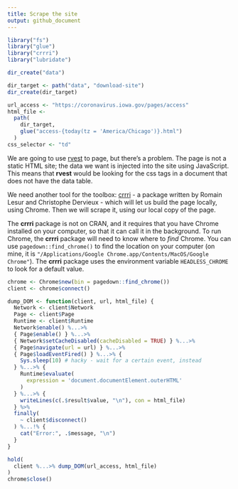 ```yaml
---
title: Scrape the site
output: github_document
---
```


```r
library("fs")
library("glue")
library("crrri")
library("lubridate")
```


```r
dir_create("data")

dir_target <- path("data", "download-site")
dir_create(dir_target)
```

```r
url_access <- "https://coronavirus.iowa.gov/pages/access"
html_file <- 
  path(
    dir_target, 
    glue("access-{today(tz = 'America/Chicago')}.html")
  )
css_selector <- "td"
```

We are going to use [rvest](https://rvest.tidyverse.org/) to page, but there's a problem. The page is not a static HTML site; the data we want is injected into the site using JavaScript. This means that **rvest** would be looking for the css tags in a document that does not have the data table.

We need another tool for the toolbox: [crrri](https://rlesur.github.io/crrri) - a package written by Romain Lesur and Christophe Dervieux - which will let us build the page locally, using Chrome. Then we will scrape it, using our local copy of the page.

The **crrri** package is not on CRAN, and it requires that you have Chrome installed on your computer, so that it can call it in the background. To run Chrome, the **crrri** package will need to know where to *find* Chrome. You can use `pagedown::find_chrome()` to find the location on your computer (on mine, it is `"/Applications/Google Chrome.app/Contents/MacOS/Google Chrome"`). The **crrri** package uses the environment variable `HEADLESS_CHROME` to look for a default value.

```r
chrome <- Chrome$new(bin = pagedown::find_chrome())
client <- chrome$connect()
```

```r
dump_DOM <- function(client, url, html_file) {
  Network <- client$Network
  Page <- client$Page
  Runtime <- client$Runtime
  Network$enable() %...>%
  { Page$enable() } %...>%
  { Network$setCacheDisabled(cacheDisabled = TRUE) } %...>% 
  { Page$navigate(url = url) } %...>%
  { Page$loadEventFired() } %...>% {
    Sys.sleep(10) # hacky - wait for a certain event, instead
  } %...>% { 
    Runtime$evaluate(
      expression = 'document.documentElement.outerHTML'
    ) 
  } %...>% {
    writeLines(c(.$result$value, "\n"), con = html_file) 
  } %>%
  finally(
    ~ client$disconnect()
  ) %...!% {
    cat("Error:", .$message, "\n")
  }
}
```

```r
hold(
  client %...>% dump_DOM(url_access, html_file)  
)
chrome$close()
```
